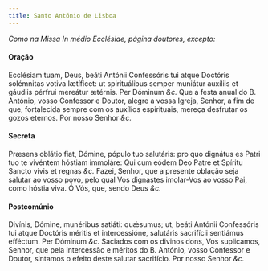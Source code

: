 ```yaml
---
title: Santo António de Lisboa
---
```


<em>Como na Missa In médio Ecclésiae, página doutores, excepto:</em>

#### Oração

<div class="grid grid-cols-2 gap-5">
  <span class="text-justify">
    Ecclésiam tuam, Deus, beáti Antónii Confessóris tui atque Doctóris
    solémnitas votiva lætíficet: ut spirituálibus semper muniátur auxíliis et
    gáudiis pérfrui mereátur ætérnis. Per Dóminum <em>&c.</em>
  </span>
  <span class="text-justify">
    Que a festa anual do B. António, vosso Confessor e Doutor, alegre a vossa
    Igreja, Senhor, a fim de que, fortalecida sempre com os auxílios
    espirituais, mereça desfrutar os gozos eternos. Por nosso Senhor
    <em>&c.</em>
  </span>
</div>

#### Secreta

<div class="grid grid-cols-2 gap-5">
  <span class="text-justify">
    Præsens oblátio fiat, Dómine, pópulo tuo salutáris: pro quo dignátus es
    Patri tuo te vivéntem hóstiam immoláre: Qui cum eódem Deo Patre et Spíritu
    Sancto vivis et regnas <em>&c.</em>
  </span>
  <span class="text-justify">
    Fazei, Senhor, que a presente oblação seja salutar ao vosso povo, pelo qual
    Vos dignastes imolar-Vos ao vosso Pai, como hóstia viva. Ó Vós, que, sendo
    Deus <em>&c.</em>
  </span>
</div>

#### Postcomúnio

<div class="grid grid-cols-2 gap-5">
  <span class="text-justify">
    Divínis, Dómine, munéribus satiáti: quǽsumus; ut, beáti Antónii Confessóris
    tui atque Doctóris méritis et intercessióne, salutáris sacrifícii sentiámus
    efféctum. Per Dóminum <em>&c.</em>
  </span>
  <span class="text-justify">
    Saciados com os divinos dons, Vos suplicamos, Senhor, que pela intercessão e
    méritos do B. António, vosso Confessor e Doutor, sintamos o efeito deste
    salutar sacrifício. Por nosso Senhor <em>&c.</em>
  </span>
</div>

